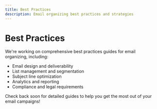 ```yaml
---
title: Best Practices
description: Email organizing best practices and strategies
---
```


# Best Practices

We're working on comprehensive best practices guides for email organizing, including:

- Email design and deliverability
- List management and segmentation
- Subject line optimization
- Analytics and reporting
- Compliance and legal requirements

Check back soon for detailed guides to help you get the most out of your email campaigns!
